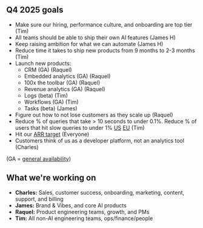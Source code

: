 ## Q4 2025 goals

- Make sure our hiring, performance culture, and onboarding are top tier (Tim)
- All teams should be able to ship their own AI features (James H)
- Keep raising ambition for what we can automate (James H)
- Reduce time it takes to ship new products from 9 months to 2-3 months (Tim)
- Launch new products:
  - CRM (GA) (Raquel)
  - Embedded analytics (GA) (Raquel)
  - 100x the toolbar (GA) (Raquel)
  - Revenue analytics (GA) (Raquel)
  - Logs (beta) (Tim)
  - Workflows (GA) (Tim)
  - Tasks (beta) (James)
- Figure out how to not lose customers as they scale up (Raquel)
- Reduce % of queries that take > 10 seconds to under 0.1%. Reduce % of users that hit slow queries to under 1%  [US](https://metabase.prod-us.posthog.dev/question/1594-q4-performance-goals-check-us?team_id=) [EU](https://metabase.prod-eu.posthog.dev/question/515-q4-performance-goals-check-eu?team_id=) (Tim)
- Hit our [ARR target](https://docs.google.com/document/d/1Ofpxd5N4e_PKlSbRDEJ86T9Rs2ihfpKQf5MFuohWP1g/edit) (Everyone)
- Customers think of us as a developer platform, not an analytics tool (Charles)

(GA = [general availability](https://www.productplan.com/glossary/general-availability/))

## What we're working on

- **Charles:** Sales, customer success, onboarding, marketing, content, support, and billing
- **James:** Brand & Vibes, and core AI products
- **Raquel:** Product engineering teams, growth, and PMs
- **Tim:** All non-AI engineering teams, ops/finance/people
